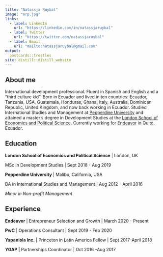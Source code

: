```yaml
---
title: "Natassja Ruybal"
image: "nrp.jpg"
links:
  - label: LinkedIn
    url: "https://linkedin.com/in/natassjaruybal"
  - label: Twitter
    url: "https://twitter.com/natassjaruybal"
  - label: Email
    url: "mailto:natassjaruybal@gmail.com"
output:
  postcards::trestles
site: distill::distill_website
---
```


## About me

International development professional. Fluent in Spanish and English and a "third culture kid". Born in Ecuador and lived in ten countries: Ecuador, Tanzania, USA, Guatemala, Honduras, Ghana, Italy, Australia, Dominican Republic, United Kingdom, and now back working in Ecuador. Studied International Studies and Management at [Pepperdine University](https://www.pepperdine.edu) and attained a master's degree in Development Studies at the [London School of Economics and Political Science](https://www.lse.ac.uk). Currently working for [Endeavor](https://endeavor.org) in Quito, Ecuador.

## Education

**London School of Economics and Political Science** \| London, UK

MSc in Development Studies \| Sept 2018 - Aug 2019

**Pepperdine University** \| Malibu, California, USA

BA in International Studies and Management \| Aug 2012 - April 2016

*Minor in Non-profit Management*

## Experience

**Endeavor** \| Entrepreneur Selection and Growth \| March 2020 - Present

**PwC** \| Operations Consultant \| Sept 2019 - Feb 2020

**Yspaniola Inc.** \| Princeton in Latin America Fellow \| Sept 2017-April 2018

**YGAP** \| Partnerships Coordinator \| Oct 2016 -Aug 2017
